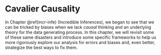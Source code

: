 # Cavalier Causality {#cava-caus}

In Chapter \@ref(incr-infe) (Incredible Inferences), we began to see that we can be tricked by biases when we lack *causal* thinking and an underlying theory for the data generating process. In this chapter, we will revisit some of these same disasters and introduce some specific frameworks to help us more rigorously explore our analysis for errors and biases and, even better, strategize the best ways to fix them.

<!--

We talk about the _FOO_ method\index{FOO} in this chapter.

## Common Cause, Same Effects

## Common Cause, Opposing Effects

## Sequential Cause

## Abandoning observations

## Strategies

-->
